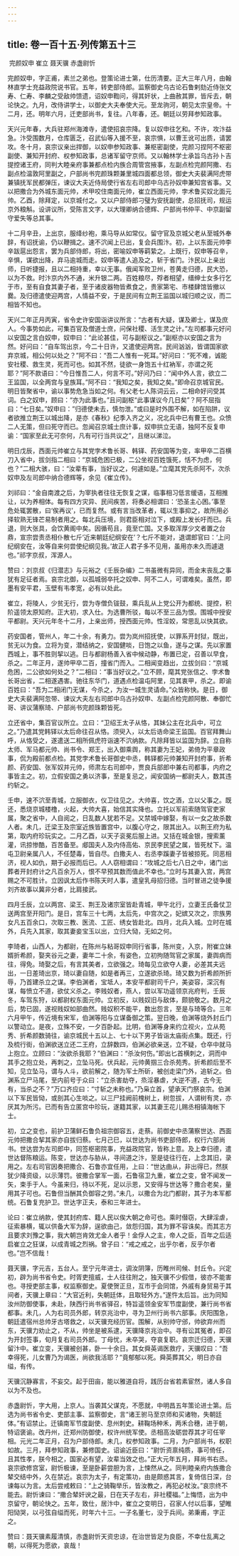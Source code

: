 ```yaml
---
---
---
```

title: 卷一百十五·列传第五十三
---

 完颜奴申 崔立 聂天骥 赤盏尉忻

完颜奴申，字正甫，素兰之弟也。登策论进士第，仕历清要。正大三年八月，由翰林直学士充益政院说书官。五年，转吏部侍郎。监察御史乌古论石鲁剌劾近侍张文寿、仁寿、李麟之受敌帅馈遗，诏奴申鞫问，得其奸状，上曲赦其罪，皆斥去，朝论快之。九月，改侍讲学士，以御史大夫奉使大元。至龙驹河，朝见太宗皇帝。十二月，还。明年六月，迁吏部尚书，复往。八年春，还。朝廷以劳拜参知政事。

天兴元年春，大兵驻郑州海滩寺，遣使招哀宗降。复以奴申往乞和。不许，攻汴益急。汴受围数月，仓库匮乏，召武仙等入援不至，哀宗惧，以曹王讹可出质，请罢攻。冬十月，哀宗议亲出捍御，以奴申参知政事、兼枢密副使，完颜习捏阿不枢密副使、兼知开封府、权参知政事，总诸军留守京师。又以翰林学士承旨乌古孙卜吉提控诸王府，同判大睦亲府事兼都点检内族合周管宫掖事，左副点检完颜阿撒、右副点检温敦阿里副之，户部尚书完颜珠颗兼里城四面都总领，御史大夫裴满阿虎带兼镇抚军民都弹压，谏议大夫近侍局使行省左右司郎中乌古孙奴申兼知宫省事。又以把撒合为外城东面元帅，术甲咬住南面元帅，崔立西面元帅，孛术鲁买奴北面元帅。乙酉，除拜定，以京城付之。又以户部侍郎刁璧为安抚副使，总招抚司，规运京外粮斛。设讲议所，受陈言文字，以大理卿纳合德辉、户部尚书仲平、中京副留守爱失等总其事。

十二月辛丑，上出京，服绛纱袍，乘马导从如常仪。留守官及京城父老从至城外奉辞，有诏抚谕，仍以鞭揖之。速不泬闻上已出，复会兵围汴。初，上以东面元帅李辛跋扈出怨言，罢为兵部侍郎，将出，密喻奴申等羁絷之。上既行，奴申等召辛，辛惧，谋欲出降，弃马逾城而走。奴申等遣人追及之，斩于省门。汴民以上亲出师，日听捷报，且以二相持重，幸以无事。俄闻军败卫州，苍黄走归德，民大恐，以为不救。时汴京内外不通，米升银二两。百姓粮尽，殍者相望，缙绅士女多行乞于市，至有自食其妻子者，至于诸皮器物皆煮食之，贵家第宅、市楼肆馆皆撤以爨。及归德遣使迎两宫，人情益不安，于是民间有立荆王监国以城归顺之议，而二相皆不知也。

天兴二年正月丙寅，省令史许安国诣讲议所言：“古者有大疑，谋及卿士，谋及庶人。今事势如此，可集百官及僧道士庶，问保社稷、活生灵之计。”左司都事元好问以安国之言白奴申，奴申曰：“此论甚佳，可与副枢议之。”副枢亦以安国之言为然。好问曰：“自车驾出京，今二十日许，又遣使迎两宫。民间汹汹，皆谓国家欲弃京城，相公何以处之？”阿不曰：“吾二人惟有一死耳。”好问曰：“死不难，诚能安社稷、救生灵，死而可也。如其不然，徒欲一身饱五十红衲军，亦谓之死耶？”阿不款语曰：“今日惟吾二人，何言不可。”好问乃曰：“闻中外人言，欲立二王监国，以全两宫与皇族耳。”阿不曰：“我知之矣，我知之矣。”即命召京城官民。明日皆聚省中，谕以事势危急当如之何。有父老七人陈词云云，二相命好问受其词。白之奴申，顾曰：“亦为此事也。”且问副枢“此事谋议今几日矣”？阿不屈指曰：“七日矣。”奴申曰：”归德使未去，慎勿泄。”或曰是时外围不解，如在陷阱，议者欲推立荆王以城出降，是亦《春秋》纪季入齐之义，况北兵中已有曹王也。众愤二人无策，但曰死守而已。忽闻召京城士庶计事，奴申拱立无语，独阿不反复申谕：“国家至此无可奈何，凡有可行当共议之”，且继以涕泣。

明日戊辰，西面元帅崔立与其党孛术鲁长哥、韩铎、药安国等为变，率甲卒二百横刀入省中，拔剑指二相曰：“京城危困已极，二公坐视百姓饿死，恬不为虑，何也？”二相大骇，曰：“汝辈有事，当好议之，何遽如是。”立麾其党先杀阿不，次杀奴申及左司郎中纳合德辉等，余见《崔立传》。

刘祁曰：“金自南渡之后，为宰执者往往无恢复之谋，临事相习低言缓语，互相推让，以为养相体。每有四方灾异、民间疾苦，将奏必相谓曰：‘恐圣主心困。’事至危处辄罢散，曰‘俟再议’，已而复然。或有言当改革者，辄以生事抑之，故所用必择软熟无锋芒易制者用之。每北兵压境，则君臣相对泣下，或殿上发长吁而已。兵退，则大张具，会饮黄阁中矣。因循苟且，竟至亡国。又多取浑厚少文者置之台鼎，宣宗尝责丞相仆散七斤‘近来朝廷纪纲安在’？七斤不能对，退谓郎官曰：‘上问纪纲安在，汝等自来何尝使纪纲见我。’故正人君子多不见用，虽用亦未久而遽退也。”祁字京叔，浑源人。

赞曰：刘京叔《归潜志》与元裕之《壬辰杂编》二书虽微有异同，而金末丧乱之事犹有足征者焉。哀宗北御，以孤城弱卒托之奴申、阿不二人，可谓难矣。虽然，即墨有安平君，玉壁有韦孝宽，必有以处此。

崔立，将陵人，少贫无行，尝为寺僧负钹鼓，乘兵乱从上党公开为都统、提控，积阶遥领太原知府。正大初，求入仕。为选曹所驳，每以不至三品为恨。围城中授安平都尉。天兴元年冬十二月，上亲出师，授西面元帅。性淫姣，常思乱以快其欲。

药安国者，管州人，年二十余，有勇力。尝为岚州招抚使，以罪系开封狱，既出，贫无以为食。立将为变，潜结纳之，安国健啖，日饱之以鱼，遂与之谋。先以家置西城上，事不胜则挈以逃。日与都尉杨善入省中候动静，布置已定，召善以早食，杀之。二年正月，遂帅甲卒二百，撞省门而入。二相闻变趋出，立拔剑曰：“京城危困，二公欲如何处之？”二相曰：“事当好议之。”立不顾，麾其党张信之、孛术鲁长哥出省，二相遂遇害。驰往东华门，道遇点检温屯阿里，见其衷甲，杀之。即谕百姓曰：“吾为二相闭门无谋，今杀之，为汝一城生灵请命。”众皆称快。是日，御史大夫裴满阿忽带、谏议大夫左右司郎中乌古孙奴申、左副点检完颜阿散、奉御忙哥、讲议蒲察琦、户部尚书完颜珠颗皆死。

立还省中，集百官议所立。立曰：“卫绍王太子从恪，其妹公主在北兵中，可立之。”乃遣其党韩铎以太后命往召从恪。须臾入，以太后诰命梁王监国。百官拜舞山呼，从恪受之，遂遣送二相所佩虎符诣速不泬纳款。凡除拜皆以监国为辞。立自称太师、军马都元帅、尚书令、郑王，出入御乘舆，称其妻为王妃，弟倚为平章政事，侃为殿前都点检。其党孛术鲁长哥御史中丞，韩铎都元帅兼知开封府事，折希颜、药安国、张军奴并元帅，师肃左右司郎中，贾良兵部郎中兼右司都事，内府之事皆主之。初，立假安国之勇以济事，至是复忌之，闻安国纳一都尉夫人，数其违约斩之。

壬申，速不泬至青城，立服御衣，仪卫往见之。大帅喜，饮之酒，立以父事之。既还，悉烧京城楼橹，火起，大帅大喜，始信其实降也。立托以军前索随驾官吏家属，聚之省中，人自阅之，日乱数人犹若不足。又禁城中嫁娶，有以一女之故杀数人者。未几，迁梁王及宗室近族皆置宫中，以腹心守之，限其出入。以荆王府为私第，取内府珍玩实之。二月乙酉，以天子衮冕后服上进。又括在城金银，搜索薰灌，讯掠惨酷，百苦备至。郕国夫人及内侍高佑、京民李民望之属，皆死杖下。温屯卫尉亲属八人，不任楚毒，皆自尽。白撒夫人、右丞李蹊妻子皆被掠死。同恶相济，视人如仇，期于必报而后已。人人窃相谓曰：“攻城之后七八日之中，诸门出葬者开封府计之凡百余万人，恨不早预其数而值此不幸也。”立时与其妻入宫，两宫赐之不可胜计。立因讽太后作书陈天时人事，遣皇乳母招归德。当时冒进之徒争援刘齐故事以冀非分者，比肩接武。

四月壬辰，立以两宫、梁王、荆王及诸宗室皆赴青城，甲午北行，立妻王氏备仗卫送两宫至开阳门。是日，宫车三十七两，太后先，中宫次之，妃嫔又次之，宗族男女凡五百余口，次取三教、医流、工匠、绣女皆赴北。四月，北兵入城。立时在城外，兵先入其家，取其妻妾宝玉以出，立归大恸，无如之何。

李琦者，山西人，为都尉，在陈州与粘哥奴申同行省事，陈州变，入京，附崔立妹婿折希颜，娶夹谷元之妻，妻年二十余，有姿色，立初拘随驾官之家属，妻舆病而往，得免。琦娶之后，有言其美者，立欲强之。琦每见立欲夺人妻，必差其夫远出，一日差琦出京，琦以妻自随，如是者再三，立遂欲杀琦。琦又数为折希颜所折辱，乃首建杀立之谋。李伯渊者，宝坻人，本安平都尉司千户，美姿容，深沉有谋，每愤立不道，欲仗义杀之。李贱奴者，燕人，尝以军功遥领京兆府判，壬辰冬，车驾东狩，以都尉权东面元帅。立初反，以贱奴旧与敌体，颇貌敬之。数月之后，势已固，遂视贱奴如部曲然。贱奴积不能平，数出怨言，至是与琦等合。三年六月甲午，传近境有宋军，伯渊等阳与立谋备御之策。翌日晚，伯渊等烧外封丘门以警动立。是夜，立殊不安，一夕百卧起。比明，伯渊等身来约立视火，立从苑秀、折希颜数骑往，谕京城民十五以上、七十以下男子皆诣太庙街点集。既还，行及梳行街，伯渊欲送立还二王府，立辞数四，伯渊必欲亲送，立不疑，仓卒中就马上抱立。立顾曰：“汝欲杀我耶？”伯渊曰：“杀汝何伤。”即出匕首横刺之，洞而中其手之抱立处，再刺之，立坠马死。伏兵起，元帅黄掴三合杀苑秀。折希颜后至不知，见立坠马，谓与人斗，欲前解之，随为军士所斫，被创走梁门外，追斩之。伯渊系立尸马尾，至内前号于众曰：“立杀害劫夺，烝淫暴虐，大逆不道，古今无有，当杀之不？”万口齐应曰：“寸斩之未称也。”乃枭立首，望承天门祭哀宗。伯渊以下军民皆恸，或剖其心生啖之。以三尸挂阙前槐树上，树忽拔，人谓树有灵，亦厌其为所污。已而有告立匿宫中珍玩，遂籍其家，以其妻王花儿赐丞相镇海帐下士。

初，立之变也，前护卫蒲鲜石鲁负祖宗御容五，走蔡。前御史中丞蒲察世达、西面元帅把撒合挈其家亦自拔归蔡。七月己巳，以世达为尚书吏部侍郎，权行六部尚书。世达尝为左司郎中，同签枢密院事，充益政院官，皆称上意。及上幸归德，遣世达督陈粮运。陈变，世达亦与胁从，寻间道之汴，至是徒往行在，上念其旧，录用之。左右司官因奏把撒合、石鲁亦宜任用，上曰：“世达曲从，非出得已，然朕犹少降资级，以示薄罚。彼撒合掌军一面，石鲁宿卫九重，崔立之变，曾不闻发一矢，束手于人。今虽来归，待以不死，足以示恩，又安得与世达等？撒合老矣，量用其子可也。石鲁但当酬其负御容之劳。”未几，以撒合为北门都尉，其子为本军都统。石鲁复充护卫。世达字正夫，泰和三年进士。

论曰：崔立纳款，使其封府库、籍人民以俟大朝之命可也。乘时僣窃，大肆淫虐，征索暴横，辄以供备大军为辞，逞欲由己，敛怨归国，其为罪不容诛矣。而其志方且要求刘豫之事，我大朝岂肯效尤金人者乎！金俘人之主，帝人之臣，百年之后适启崔立之狂谋，以成青城之烈祸。曾子曰：“戒之戒之，出乎尔者，反乎尔者也。”岂不信哉！

聂天骥，字元吉，五台人。至宁元年进士，调汝阴簿，历睢州司候、封丘令。兴定初，辟为尚书省令史。时胥吏擅威，士人往往附之，独天骥不少假借，彼亦不能害也。寻授吏部主事，权监察御史。夏使贺正旦，互市于会同馆，外戚有身贸易于其间者，天骥上章曰：“大官近利，失朝廷体，且取轻外方。”遂忤太后旨。出为同知汝州防御使事，未赴，陕西行尚书省驿召，特旨遥领金安军节度副使，兼行尚书省都事。未几，人为右司员外郎，转京兆治中，寻为卫州行尚书六部事。庆阳围急，朝廷遣宿州总帅牙古塔救之，以天骥充经历官。围解，从别帅守邠，帅欲弃州而东，天骥力劝止之，不从，帅坐是被系逮，天骥降京兆治中。寻有讼其冤者，即召为开封签事，旬月复右司员外郎。丁母忧，未卒哭，夺哀复职。哀宗迁归德，天骥留汴中。崔立变，天骥被创甚，卧一十余日。其女舜英谒医救疗，天骥叹曰：“吾幸得死，儿女曹乃为谒医，尚欲我活耶？”竟郁郁以死。舜英葬其父，明日亦自缢，有传。

天骥沉静寡言，不妄交。起于田亩，能以雅道自将，践历台省若素宦然，诸人多自以为不及也。

赤盏尉忻，字大用，上京人。当袭其父谋克，不愿就，中明昌五年策论进士第。后选为尚书省令史、吏部主事、监察御史，言“诸王驸马至京师和买诸物，失朝廷体。”有诏禁止。迁镇南军节度副使、息州刺史。耕鞠场种禾，两禾合穗，进于朝，特诏褒谕。改丹州，迁郑州防御使，权许州统军使。丞相高汝砺尝荐其才可任宰相。元光二年正月，召为户部侍郎。未几，权参知政事。二月，为户部尚书，权职如故。三月，拜参知政事，兼修国史。诏谕近臣曰：“尉忻资禀纯质，事可倚任，且其性孝，朕今相之，国家必有望，汝辈当效之也。”正大元年五月，拜尚书右丞。哀宗欲修宫室，尉忻极谏，至是卧薪尝胆为言，上悚然从之。同判睦亲府内族撒合辇交结中外，久在禁近。哀宗为太子，有定策功，由是颇惑其言，复倚信日深，台谏每以为言。太后尝戒敕曰：“上之骑鞠举乐，皆汝教之，再犯必杖汝。”哀宗终不能去。尉忻谏曰：“撒合辇奸谀之最，日在天子左右，非社稷福。”上悔悟，出为中京留守，朝论快之。五年，致仕，居汴中，崔立之变明日，召家人付以后事，望睢阳恸哭，以弓弦自缢而死，时年六十三。一子名董七，没于兵间。弟秉甫，字正之。

赞曰：聂天骥素履清慎，赤盏尉忻天资忠谅，在治世皆足为良臣，不幸仕乱离之朝，以得死为愿欲，哀哉！

